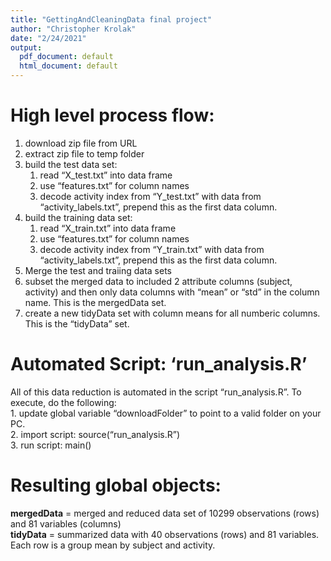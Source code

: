 ```yaml
---
title: "GettingAndCleaningData final project"
author: "Christopher Krolak"
date: "2/24/2021"
output:
  pdf_document: default
  html_document: default
---
```


# High level process flow:
1.  download zip file from URL<br/>
2.  extract zip file to temp folder<br/>
3.  build the test data set:<br/>
     1.  read "X_test.txt" into data frame<br/>
     2.  use "features.txt" for column names<br/>
     3.  decode activity index from "Y_test.txt" with data from "activity_labels.txt", prepend this as the first data column.<br/>
4.  build the training data set:<br/>
     1.  read "X_train.txt" into data frame<br/>
     2.  use "features.txt" for column names<br/>
     3.  decode activity index from "Y_train.txt" with data from "activity_labels.txt", prepend this as the first data column.<br/>
5.  Merge the test and traiing data sets<br/>
6.  subset the merged data to included 2 attribute columns (subject, activity) and then only data columns with "mean" or "std" in the column name.  This is the mergedData set.<br/>
7.  create a new tidyData set with column means for all numberic columns.  This is the "tidyData" set.<br/>

# Automated Script: 'run_analysis.R'
All of this data reduction is automated in the script "run_analysis.R".  To execute, do the following:<br/>
1.  update global variable "downloadFolder" to point to a valid folder on your PC.<br/>
2.  import script: source("run_analysis.R")<br/>
3.  run script: main()<br/>

# Resulting global objects:
**mergedData** = merged and reduced data set of 10299 observations (rows) and 81 variables (columns)<br/>
**tidyData** = summarized data with 40 observations (rows) and 81 variables.  Each row is a group mean by subject and activity.<br/>
